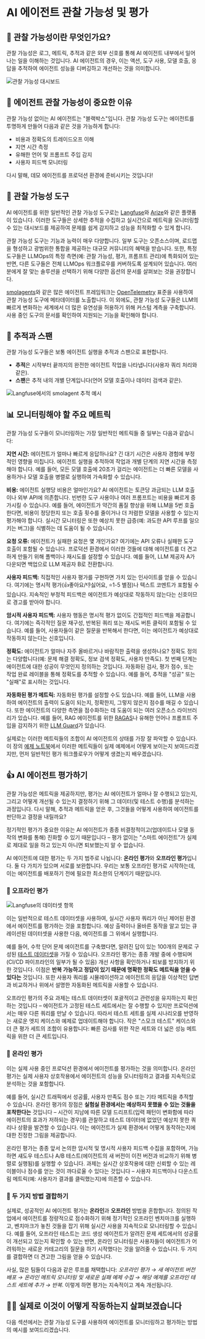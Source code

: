 # AI 에이전트 관찰 가능성 및 평가

## 🔎 관찰 가능성이란 무엇인가요?

관찰 가능성은 로그, 메트릭, 추적과 같은 외부 신호를 통해 AI 에이전트 내부에서 일어나는 일을 이해하는 것입니다. AI 에이전트의 경우, 이는 액션, 도구 사용, 모델 호출, 응답을 추적하여 에이전트 성능을 디버깅하고 개선하는 것을 의미합니다.

![관찰 가능성 대시보드](https://huggingface.co/datasets/agents-course/course-images/resolve/main/en/bonus-unit2/langfuse-dashboard.png)

## 🔭 에이전트 관찰 가능성이 중요한 이유

관찰 가능성 없이는 AI 에이전트는 "블랙박스"입니다. 관찰 가능성 도구는 에이전트를 투명하게 만들어 다음과 같은 것을 가능하게 합니다:

- 비용과 정확도의 트레이드오프 이해
- 지연 시간 측정
- 유해한 언어 및 프롬프트 주입 감지
- 사용자 피드백 모니터링

다시 말해, 데모 에이전트를 프로덕션 환경에 준비시키는 것입니다!

## 🔨 관찰 가능성 도구

AI 에이전트를 위한 일반적인 관찰 가능성 도구로는 [Langfuse](https://langfuse.com)와 [Arize](https://www.arize.com)와 같은 플랫폼이 있습니다. 이러한 도구들은 상세한 추적을 수집하고 실시간으로 메트릭을 모니터링할 수 있는 대시보드를 제공하여 문제를 쉽게 감지하고 성능을 최적화할 수 있게 합니다.

관찰 가능성 도구는 기능과 능력이 매우 다양합니다. 일부 도구는 오픈소스이며, 로드맵을 형성하고 광범위한 통합을 제공하는 대규모 커뮤니티의 혜택을 받습니다. 또한, 특정 도구들은 LLMOps의 특정 측면(예: 관찰 가능성, 평가, 프롬프트 관리)에 특화되어 있는 반면, 다른 도구들은 전체 LLMOps 워크플로우를 커버하도록 설계되어 있습니다. 여러분에게 잘 맞는 솔루션을 선택하기 위해 다양한 옵션의 문서를 살펴보는 것을 권장합니다.

[smolagents](https://huggingface.co/docs/smolagents/v1.12.0/en/index)와 같은 많은 에이전트 프레임워크는 [OpenTelemetry](https://opentelemetry.io/docs/) 표준을 사용하여 관찰 가능성 도구에 메타데이터를 노출합니다. 이 외에도, 관찰 가능성 도구들은 LLM의 빠르게 변화하는 세계에서 더 많은 유연성을 허용하기 위해 커스텀 계측을 구축합니다. 사용 중인 도구의 문서를 확인하여 지원되는 기능을 확인해야 합니다.

## 🔬 추적과 스팬

관찰 가능성 도구들은 보통 에이전트 실행을 추적과 스팬으로 표현합니다.

- **추적**은 시작부터 끝까지의 완전한 에이전트 작업을 나타냅니다(사용자 쿼리 처리와 같은).
- **스팬**은 추적 내의 개별 단계입니다(언어 모델 호출이나 데이터 검색과 같은).

![Langfuse에서의 smolagent 추적 예시](https://huggingface.co/datasets/agents-course/course-images/resolve/main/en/bonus-unit2/trace-tree.png)

## 📊 모니터링해야 할 주요 메트릭

관찰 가능성 도구들이 모니터링하는 가장 일반적인 메트릭들 중 일부는 다음과 같습니다:

**지연 시간:** 에이전트가 얼마나 빠르게 응답하나요? 긴 대기 시간은 사용자 경험에 부정적인 영향을 미칩니다. 에이전트 실행을 추적하여 작업과 개별 단계의 지연 시간을 측정해야 합니다. 예를 들어, 모든 모델 호출에 20초가 걸리는 에이전트는 더 빠른 모델을 사용하거나 모델 호출을 병렬로 실행하여 가속화할 수 있습니다.

**비용:** 에이전트 실행당 비용은 얼마인가요? AI 에이전트는 토큰당 과금되는 LLM 호출이나 외부 API에 의존합니다. 빈번한 도구 사용이나 여러 프롬프트는 비용을 빠르게 증가시킬 수 있습니다. 예를 들어, 에이전트가 약간의 품질 향상을 위해 LLM을 5번 호출한다면, 비용이 정당한지 또는 호출 횟수를 줄이거나 더 저렴한 모델을 사용할 수 있는지 평가해야 합니다. 실시간 모니터링은 또한 예상치 못한 급증(예: 과도한 API 루프를 일으키는 버그)을 식별하는 데 도움이 될 수 있습니다.

**요청 오류:** 에이전트가 실패한 요청은 몇 개인가요? 여기에는 API 오류나 실패한 도구 호출이 포함될 수 있습니다. 프로덕션 환경에서 이러한 것들에 대해 에이전트를 더 견고하게 만들기 위해 폴백이나 재시도를 설정할 수 있습니다. 예를 들어, LLM 제공자 A가 다운되면 백업으로 LLM 제공자 B로 전환합니다.

**사용자 피드백:** 직접적인 사용자 평가를 구현하면 가치 있는 인사이트를 얻을 수 있습니다. 여기에는 명시적 평가(👍좋아요/👎싫어요, ⭐1-5 별점)나 텍스트 코멘트가 포함될 수 있습니다. 지속적인 부정적 피드백은 에이전트가 예상대로 작동하지 않는다는 신호이므로 경고를 받아야 합니다.

**암시적 사용자 피드백:** 사용자 행동은 명시적 평가 없이도 간접적인 피드백을 제공합니다. 여기에는 즉각적인 질문 재구성, 반복된 쿼리 또는 재시도 버튼 클릭이 포함될 수 있습니다. 예를 들어, 사용자들이 같은 질문을 반복해서 한다면, 이는 에이전트가 예상대로 작동하지 않는다는 신호입니다.

**정확도:** 에이전트가 얼마나 자주 올바르거나 바람직한 출력을 생성하나요? 정확도 정의는 다양합니다(예: 문제 해결 정확도, 정보 검색 정확도, 사용자 만족도). 첫 번째 단계는 에이전트에 대한 성공이 무엇인지 정의하는 것입니다. 자동화된 검사, 평가 점수, 또는 작업 완료 레이블을 통해 정확도를 추적할 수 있습니다. 예를 들어, 추적을 "성공" 또는 "실패"로 표시하는 것입니다.

**자동화된 평가 메트릭:** 자동화된 평가를 설정할 수도 있습니다. 예를 들어, LLM을 사용하여 에이전트의 출력이 도움이 되는지, 정확한지, 그렇지 않은지 점수를 매길 수 있습니다. 또한 에이전트의 다양한 측면을 점수화하는 데 도움이 되는 여러 오픈소스 라이브러리가 있습니다. 예를 들어, RAG 에이전트를 위한 [RAGAS](https://docs.ragas.io/)나 유해한 언어나 프롬프트 주입을 감지하기 위한 [LLM Guard](https://llm-guard.com/)가 있습니다.

실제로는 이러한 메트릭들의 조합이 AI 에이전트의 상태를 가장 잘 파악할 수 있습니다. 이 장의 [예제 노트북](https://colab.research.google.com/#fileId=https://huggingface.co/agents-course/notebooks/blob/main/bonus-unit2/monitoring-and-evaluating-agents.ipynb)에서 이러한 메트릭들이 실제 예제에서 어떻게 보이는지 보여드리겠지만, 먼저 일반적인 평가 워크플로우가 어떻게 생겼는지 배우겠습니다.

## 👍 AI 에이전트 평가하기

관찰 가능성은 메트릭을 제공하지만, 평가는 AI 에이전트가 얼마나 잘 수행되고 있는지, 그리고 어떻게 개선될 수 있는지 결정하기 위해 그 데이터(및 테스트 수행)를 분석하는 과정입니다. 다시 말해, 추적과 메트릭을 얻은 후, 그것들을 어떻게 사용하여 에이전트를 판단하고 결정을 내릴까요?

정기적인 평가가 중요한 이유는 AI 에이전트가 종종 비결정적이고(업데이트나 모델 동작의 변화를 통해) 진화할 수 있기 때문입니다 – 평가 없이는 "스마트 에이전트"가 실제로 제대로 일을 하고 있는지 아니면 퇴보했는지 알 수 없습니다.

AI 에이전트에 대한 평가는 두 가지 범주로 나뉩니다: **온라인 평가**와 **오프라인 평가**입니다. 둘 다 가치가 있으며 서로를 보완합니다. 우리는 보통 오프라인 평가로 시작하는데, 이는 에이전트를 배포하기 전에 필요한 최소한의 단계이기 때문입니다.

### 🥷 오프라인 평가

![Langfuse의 데이터셋 항목](https://huggingface.co/datasets/agents-course/course-images/resolve/main/en/bonus-unit2/example-dataset.png)

이는 일반적으로 테스트 데이터셋을 사용하여, 실시간 사용자 쿼리가 아닌 제어된 환경에서 에이전트를 평가하는 것을 포함합니다. 예상 출력이나 올바른 동작을 알고 있는 큐레이션된 데이터셋을 사용한 다음, 에이전트를 그 위에서 실행합니다.

예를 들어, 수학 단어 문제 에이전트를 구축했다면, 알려진 답이 있는 100개의 문제로 구성된 [테스트 데이터셋](https://huggingface.co/datasets/gsm8k)을 가질 수 있습니다. 오프라인 평가는 종종 개발 중에 수행되며(CI/CD 파이프라인의 일부가 될 수 있음) 개선 사항을 확인하거나 퇴보를 방지하기 위한 것입니다. 이점은 **반복 가능하고 정답이 있기 때문에 명확한 정확도 메트릭을 얻을 수 있다는** 것입니다. 또한 사용자 쿼리를 시뮬레이션하고 에이전트의 응답을 이상적인 답변과 비교하거나 위에서 설명한 자동화된 메트릭을 사용할 수 있습니다.

오프라인 평가의 주요 과제는 테스트 데이터셋이 포괄적이고 관련성을 유지하는지 확인하는 것입니다 – 에이전트가 고정된 테스트 세트에서는 잘 수행할 수 있지만 프로덕션에서는 매우 다른 쿼리를 만날 수 있습니다. 따라서 테스트 세트를 실제 시나리오를 반영하는 새로운 엣지 케이스와 예제로 업데이트해야 합니다. 작은 "스모크 테스트" 케이스와 더 큰 평가 세트의 조합이 유용합니다: 빠른 검사를 위한 작은 세트와 더 넓은 성능 메트릭을 위한 더 큰 세트입니다.

### 🔄 온라인 평가

이는 실제 사용 중인 프로덕션 환경에서 에이전트를 평가하는 것을 의미합니다. 온라인 평가는 실제 사용자 상호작용에서 에이전트의 성능을 모니터링하고 결과를 지속적으로 분석하는 것을 포함합니다.

예를 들어, 실시간 트래픽에서 성공률, 사용자 만족도 점수 또는 기타 메트릭을 추적할 수 있습니다. 온라인 평가의 장점은 **실험실 환경에서는 예상하지 못했을 수 있는 것들을 포착한다는** 것입니다 – 시간이 지남에 따른 모델 드리프트(입력 패턴이 변화함에 따라 에이전트의 효과가 저하되는 경우)를 관찰하고 테스트 데이터에 없었던 예상치 못한 쿼리나 상황을 발견할 수 있습니다. 이는 에이전트가 실제 환경에서 어떻게 동작하는지에 대한 진정한 그림을 제공합니다.

온라인 평가는 종종 앞서 논의한 암시적 및 명시적 사용자 피드백 수집을 포함하며, 가능하면 섀도우 테스트나 A/B 테스트(에이전트의 새 버전이 이전 버전과 비교하기 위해 병렬로 실행됨)를 실행할 수 있습니다. 과제는 실시간 상호작용에 대한 신뢰할 수 있는 레이블이나 점수를 얻는 것이 까다로울 수 있다는 것입니다 – 사용자 피드백이나 다운스트림 메트릭(예: 사용자가 결과를 클릭했는지)에 의존할 수 있습니다.

### 🤝 두 가지 방법 결합하기

실제로, 성공적인 AI 에이전트 평가는 **온라인**과 **오프라인** 방법을 혼합합니다. 정의된 작업에서 에이전트를 정량적으로 점수화하기 위해 정기적인 오프라인 벤치마크를 실행하고, 벤치마크가 놓친 것들을 잡기 위해 실시간 사용을 지속적으로 모니터링할 수 있습니다. 예를 들어, 오프라인 테스트는 코드 생성 에이전트가 알려진 문제 세트에서의 성공률이 개선되고 있는지 확인할 수 있는 반면, 온라인 모니터링은 사용자들이 에이전트가 어려워하는 새로운 카테고리의 질문을 하기 시작했다는 것을 알려줄 수 있습니다. 두 가지를 결합하면 더 견고한 그림을 얻을 수 있습니다.

사실, 많은 팀들이 다음과 같은 루프를 채택합니다: _오프라인 평가 → 새 에이전트 버전 배포 → 온라인 메트릭 모니터링 및 새로운 실패 예제 수집 → 해당 예제를 오프라인 테스트 세트에 추가 → 반복_. 이렇게 하면 평가는 지속적이고 계속 개선됩니다.

## 🧑‍💻 실제로 이것이 어떻게 작동하는지 살펴보겠습니다

다음 섹션에서는 관찰 가능성 도구를 사용하여 에이전트를 모니터링하고 평가하는 방법의 예시를 보여드리겠습니다. 
